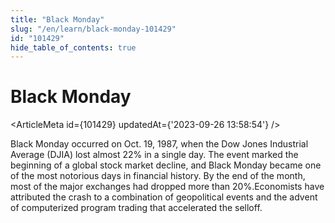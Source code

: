 ```yaml
---
title: "Black Monday"
slug: "/en/learn/black-monday-101429"
id: "101429"
hide_table_of_contents: true
---
```



# Black Monday

<ArticleMeta id={101429} updatedAt={'2023-09-26 13:58:54'} />
<div className='border-solid border-b border-t-0 my-4 border-[var(--ifm-color-gray-300)]' />

Black Monday occurred on Oct. 19, 1987, when the Dow Jones Industrial Average (DJIA) lost almost 22% in a single day. The event marked the beginning of a global stock market decline, and Black Monday became one of the most notorious days in financial history. By the end of the month, most of the major exchanges had dropped more than 20%.Economists have attributed the crash to a combination of geopolitical events and the advent of computerized program trading that accelerated the selloff.
